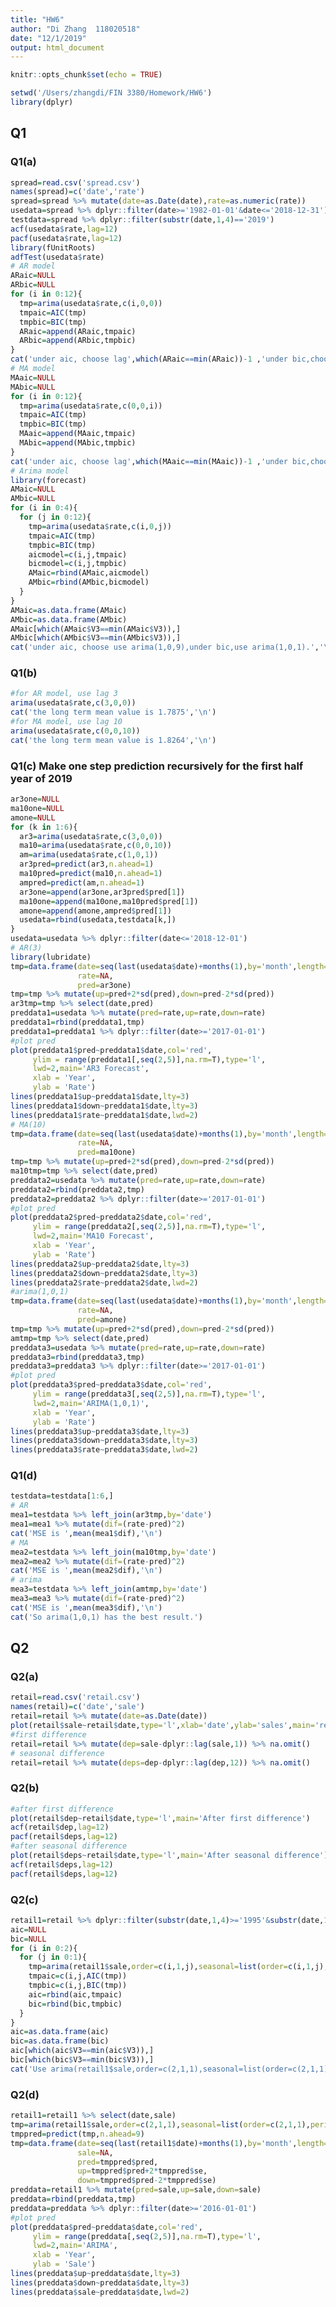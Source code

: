 ```yaml
---
title: "HW6"
author: "Di Zhang  118020518"
date: "12/1/2019"
output: html_document
---
```


```r
knitr::opts_chunk$set(echo = TRUE)
```

```r
setwd('/Users/zhangdi/FIN 3380/Homework/HW6')
library(dplyr)
```

## Q1
### Q1(a)
```r
spread=read.csv('spread.csv')
names(spread)=c('date','rate')
spread=spread %>% mutate(date=as.Date(date),rate=as.numeric(rate))
usedata=spread %>% dplyr::filter(date>='1982-01-01'&date<='2018-12-31')
testdata=spread %>% dplyr::filter(substr(date,1,4)=='2019')
acf(usedata$rate,lag=12)
pacf(usedata$rate,lag=12)
library(fUnitRoots)
adfTest(usedata$rate)
# AR model
ARaic=NULL
ARbic=NULL
for (i in 0:12){
  tmp=arima(usedata$rate,c(i,0,0))
  tmpaic=AIC(tmp)
  tmpbic=BIC(tmp)
  ARaic=append(ARaic,tmpaic)
  ARbic=append(ARbic,tmpbic)
}
cat('under aic, choose lag',which(ARaic==min(ARaic))-1 ,'under bic,choose lag', which(ARbic==min(ARbic))-1,'\n')
# MA model
MAaic=NULL
MAbic=NULL
for (i in 0:12){
  tmp=arima(usedata$rate,c(0,0,i))
  tmpaic=AIC(tmp)
  tmpbic=BIC(tmp)
  MAaic=append(MAaic,tmpaic)
  MAbic=append(MAbic,tmpbic)
}
cat('under aic, choose lag',which(MAaic==min(MAaic))-1 ,'under bic,choose lag', which(MAbic==min(MAbic))-1,'\n')
# Arima model
library(forecast)
AMaic=NULL
AMbic=NULL
for (i in 0:4){
  for (j in 0:12){
    tmp=arima(usedata$rate,c(i,0,j))
    tmpaic=AIC(tmp)
    tmpbic=BIC(tmp)
    aicmodel=c(i,j,tmpaic)
    bicmodel=c(i,j,tmpbic)
    AMaic=rbind(AMaic,aicmodel)
    AMbic=rbind(AMbic,bicmodel)
  }
}
AMaic=as.data.frame(AMaic)
AMbic=as.data.frame(AMbic)
AMaic[which(AMaic$V3==min(AMaic$V3)),]
AMbic[which(AMbic$V3==min(AMbic$V3)),]
cat('under aic, choose use arima(1,0,9),under bic,use arima(1,0,1).','\n')
```

### Q1(b)
```r
#for AR model, use lag 3
arima(usedata$rate,c(3,0,0))
cat('the long term mean value is 1.7875','\n')
#for MA model, use lag 10
arima(usedata$rate,c(0,0,10))
cat('the long term mean value is 1.8264','\n')
```

### Q1(c) Make one step prediction recursively for the first half year of 2019
```r
ar3one=NULL
ma10one=NULL
amone=NULL
for (k in 1:6){
  ar3=arima(usedata$rate,c(3,0,0))
  ma10=arima(usedata$rate,c(0,0,10))
  am=arima(usedata$rate,c(1,0,1))
  ar3pred=predict(ar3,n.ahead=1)
  ma10pred=predict(ma10,n.ahead=1)
  ampred=predict(am,n.ahead=1)
  ar3one=append(ar3one,ar3pred$pred[1])
  ma10one=append(ma10one,ma10pred$pred[1])
  amone=append(amone,ampred$pred[1])
  usedata=rbind(usedata,testdata[k,])
}
usedata=usedata %>% dplyr::filter(date<='2018-12-01')
# AR(3)
library(lubridate)
tmp=data.frame(date=seq(last(usedata$date)+months(1),by='month',length=6),
               rate=NA,
               pred=ar3one)
tmp=tmp %>% mutate(up=pred+2*sd(pred),down=pred-2*sd(pred))
ar3tmp=tmp %>% select(date,pred)
preddata1=usedata %>% mutate(pred=rate,up=rate,down=rate)
preddata1=rbind(preddata1,tmp)
preddata1=preddata1 %>% dplyr::filter(date>='2017-01-01')
#plot pred 
plot(preddata1$pred~preddata1$date,col='red',
     ylim = range(preddata1[,seq(2,5)],na.rm=T),type='l',
     lwd=2,main='AR3 Forecast',
     xlab = 'Year',
     ylab = 'Rate')
lines(preddata1$up~preddata1$date,lty=3)
lines(preddata1$down~preddata1$date,lty=3)
lines(preddata1$rate~preddata1$date,lwd=2)
# MA(10)
tmp=data.frame(date=seq(last(usedata$date)+months(1),by='month',length=6),
               rate=NA,
               pred=ma10one)
tmp=tmp %>% mutate(up=pred+2*sd(pred),down=pred-2*sd(pred))
ma10tmp=tmp %>% select(date,pred)
preddata2=usedata %>% mutate(pred=rate,up=rate,down=rate)
preddata2=rbind(preddata2,tmp)
preddata2=preddata2 %>% dplyr::filter(date>='2017-01-01')
#plot pred 
plot(preddata2$pred~preddata2$date,col='red',
     ylim = range(preddata2[,seq(2,5)],na.rm=T),type='l',
     lwd=2,main='MA10 Forecast',
     xlab = 'Year',
     ylab = 'Rate')
lines(preddata2$up~preddata2$date,lty=3)
lines(preddata2$down~preddata2$date,lty=3)
lines(preddata2$rate~preddata2$date,lwd=2)
#arima(1,0,1)
tmp=data.frame(date=seq(last(usedata$date)+months(1),by='month',length=6),
               rate=NA,
               pred=amone)
tmp=tmp %>% mutate(up=pred+2*sd(pred),down=pred-2*sd(pred))
amtmp=tmp %>% select(date,pred)
preddata3=usedata %>% mutate(pred=rate,up=rate,down=rate)
preddata3=rbind(preddata3,tmp)
preddata3=preddata3 %>% dplyr::filter(date>='2017-01-01')
#plot pred 
plot(preddata3$pred~preddata3$date,col='red',
     ylim = range(preddata3[,seq(2,5)],na.rm=T),type='l',
     lwd=2,main='ARIMA(1,0,1)',
     xlab = 'Year',
     ylab = 'Rate')
lines(preddata3$up~preddata3$date,lty=3)
lines(preddata3$down~preddata3$date,lty=3)
lines(preddata3$rate~preddata3$date,lwd=2)
```

### Q1(d)
```r
testdata=testdata[1:6,]
# AR
mea1=testdata %>% left_join(ar3tmp,by='date')
mea1=mea1 %>% mutate(dif=(rate-pred)^2)
cat('MSE is ',mean(mea1$dif),'\n')
# MA
mea2=testdata %>% left_join(ma10tmp,by='date')
mea2=mea2 %>% mutate(dif=(rate-pred)^2)
cat('MSE is ',mean(mea2$dif),'\n')
# arima
mea3=testdata %>% left_join(amtmp,by='date')
mea3=mea3 %>% mutate(dif=(rate-pred)^2)
cat('MSE is ',mean(mea3$dif),'\n')
cat('So arima(1,0,1) has the best result.')
```

## Q2
### Q2(a)
```r
retail=read.csv('retail.csv')
names(retail)=c('date','sale')
retail=retail %>% mutate(date=as.Date(date))
plot(retail$sale~retail$date,type='l',xlab='date',ylab='sales',main='retail sales')
#first difference
retail=retail %>% mutate(dep=sale-dplyr::lag(sale,1)) %>% na.omit()
# seasonal difference
retail=retail %>% mutate(deps=dep-dplyr::lag(dep,12)) %>% na.omit()
```

### Q2(b)
```r
#after first difference
plot(retail$dep~retail$date,type='l',main='After first difference')
acf(retail$dep,lag=12)
pacf(retail$deps,lag=12)
#after seasonal difference
plot(retail$deps~retail$date,type='l',main='After seasonal difference')
acf(retail$deps,lag=12)
pacf(retail$deps,lag=12)
```

### Q2(c)
```r
retail1=retail %>% dplyr::filter(substr(date,1,4)>='1995'&substr(date,1,4)<='2018')
aic=NULL
bic=NULL
for (i in 0:2){
  for (j in 0:1){
    tmp=arima(retail1$sale,order=c(i,1,j),seasonal=list(order=c(i,1,j),period=12))
    tmpaic=c(i,j,AIC(tmp))
    tmpbic=c(i,j,BIC(tmp))
    aic=rbind(aic,tmpaic)
    bic=rbind(bic,tmpbic)
  }
}
aic=as.data.frame(aic)
bic=as.data.frame(bic)
aic[which(aic$V3==min(aic$V3)),]
bic[which(bic$V3==min(bic$V3)),]
cat('Use arima(retail1$sale,order=c(2,1,1),seasonal=list(order=c(2,1,1),period=12))')
```

### Q2(d)
```r
retail1=retail1 %>% select(date,sale)
tmp=arima(retail1$sale,order=c(2,1,1),seasonal=list(order=c(2,1,1),period=12))
tmppred=predict(tmp,n.ahead=9)
tmp=data.frame(date=seq(last(retail1$date)+months(1),by='month',length=9),
               sale=NA,
               pred=tmppred$pred,
               up=tmppred$pred+2*tmppred$se,
               down=tmppred$pred-2*tmppred$se)
preddata=retail1 %>% mutate(pred=sale,up=sale,down=sale)
preddata=rbind(preddata,tmp)
preddata=preddata %>% dplyr::filter(date>='2016-01-01')
#plot pred 
plot(preddata$pred~preddata$date,col='red',
     ylim = range(preddata[,seq(2,5)],na.rm=T),type='l',
     lwd=2,main='ARIMA',
     xlab = 'Year',
     ylab = 'Sale')
lines(preddata$up~preddata$date,lty=3)
lines(preddata$down~preddata$date,lty=3)
lines(preddata$sale~preddata$date,lwd=2)
```


